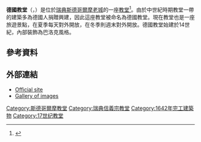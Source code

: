 {{expand|time=2015-11-08T03:09:31+00:00}}

'''德國教堂'''（{{lang-sv|Tyska kyrkan}}，{{lang-de|Deutsche Kirche}}）是位於[[瑞典|瑞典]][[斯德哥爾摩老城|斯德哥爾摩老城]]的一座[[教堂|教堂]]<ref>{{cite web|url=http://www.svenskakyrkan.se/default.aspx?id=656104|title=Geschichte der Kirche|publisher=Church of Sweden|language=de|accessdate=8 January 2015|archive-date=2015-10-23|archive-url=https://web.archive.org/web/20151023152551/https://www.svenskakyrkan.se/default.aspx?id=656104|dead-url=no}}</ref>。由於中世紀時期教堂一帶的建築多為德國人捐贈興建，因此這座教堂被命名為德國教堂。現在教堂也是一座旅遊景點，在夏季每天對外開放，在冬季則週末對外開放。德國教堂始建於14世紀，內部裝飾為巴洛克風格。

== 參考資料 ==
{{reflist}}

== 外部連結 ==
* [http://www.svenskakyrkan.se/default.aspx?di=228495 Official site] {{Wayback|url=http://www.svenskakyrkan.se/default.aspx?di=228495 |date=20211125062922 }} {{sv icon}} {{de icon}}
* [http://www.gamla-stan-stockholm.se/tyska-kyrkan.php Gallery of images] {{Wayback|url=http://www.gamla-stan-stockholm.se/tyska-kyrkan.php |date=20150214122734 }} {{sv icon}}
{{coord|59|19|27|N|18|04|18|E|display=title|region:SE_type:landmark_source:dewiki}}

[[Category:斯德哥爾摩教堂|Category:斯德哥爾摩教堂]]
[[Category:瑞典信義宗教堂|Category:瑞典信義宗教堂]]
[[Category:1642年完工建築物|Category:1642年完工建築物]]
[[Category:17世纪教堂|Category:17世纪教堂]]